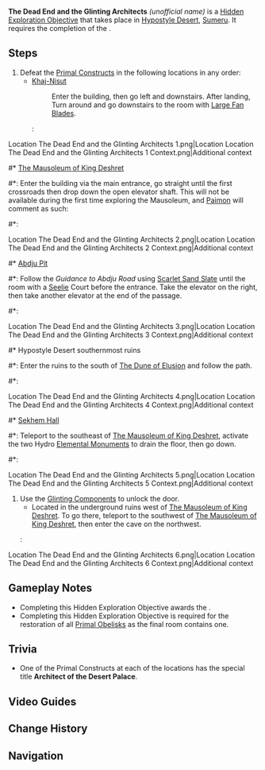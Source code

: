{{Stub|Improve the explanations on how to reach each of the constructs}}
{{Hidden Exploration Objectives Infobox
|image      = The Dead End and the Glinting Architects.png
|type       = Unordered
|req        = [[Dual Evidence]]
|region     = Sumeru
|area       = Hypostyle Desert
|loc        = [[Hypostyle Desert]]
|characters = 
}}
'''The Dead End and the Glinting Architects''' ''(unofficial name)'' is a [[Hidden Exploration Objective]] that takes place in [[Hypostyle Desert]], [[Sumeru]]. It requires the completion of the {{Quest|Dual Evidence}}.

==Steps==
# Defeat the [[Primal Construct]]s in the following locations in any order:
#* [[Khaj-Nisut]] {{Enemy List|Primal Construct: Repulsor;Primal Construct: Reshaper;Primal Construct: Prospector}}
#*: Enter the building, then go left and downstairs. After landing, Turn around and go downstairs to the room with [[Large Fan Blades]].
#*: <gallery>
Location The Dead End and the Glinting Architects 1.png|Location
Location The Dead End and the Glinting Architects 1 Context.png|Additional context
</gallery>
#* [[The Mausoleum of King Deshret]] {{Enemy List|Primal Construct: Prospector*2}}
#*: Enter the building via the main entrance, go straight until the first crossroads then drop down the open elevator shaft. This will not be available during the first time exploring the Mausoleum, and [[Paimon]] will comment as such:<br>{{Dialogue Start|left-line=1|'''Paimon:''' Hmm, did Paimon recall wrongly? This path wasn't here when we came before...<br>'''Paimon:''' Let's go find out!}}
#*: <gallery>
Location The Dead End and the Glinting Architects 2.png|Location
Location The Dead End and the Glinting Architects 2 Context.png|Additional context
</gallery>
#* [[Abdju Pit]] {{Enemy List|Primal Construct: Repulsor;Primal Construct: Reshaper}}
#*: Follow the ''Guidance to Abdju Road'' using [[Scarlet Sand Slate]] until the room with a [[Seelie]] Court before the entrance. Take the elevator on the right, then take another elevator at the end of the passage.
#*: <gallery>
Location The Dead End and the Glinting Architects 3.png|Location
Location The Dead End and the Glinting Architects 3 Context.png|Additional context
</gallery>
#* Hypostyle Desert southernmost ruins {{Enemy List|Primal Construct: Reshaper;Primal Construct: Prospector*2}}
#*: Enter the ruins to the south of [[The Dune of Elusion]] and follow the path.
#*: <gallery>
Location The Dead End and the Glinting Architects 4.png|Location
Location The Dead End and the Glinting Architects 4 Context.png|Additional context
</gallery>
#* [[Sekhem Hall]] {{Enemy List|Primal Construct: Repulsor;Primal Construct: Reshaper}}
#*: Teleport to the southeast of [[The Mausoleum of King Deshret]], activate the two Hydro [[Elemental Monument]]s to drain the floor, then go down.
#*: <gallery>
Location The Dead End and the Glinting Architects 5.png|Location
Location The Dead End and the Glinting Architects 5 Context.png|Additional context
</gallery>
# Use the [[Glinting Component]]s to unlock the door.
#* Located in the underground ruins west of [[The Mausoleum of King Deshret]]. To go there, teleport to the southwest of [[The Mausoleum of King Deshret]], then enter the cave on the northwest.
#: <gallery>
Location The Dead End and the Glinting Architects 6.png|Location
Location The Dead End and the Glinting Architects 6 Context.png|Additional context
</gallery>

==Gameplay Notes==
* Completing this Hidden Exploration Objective awards the {{Achievement|The End of the Corridor}}.
* Completing this Hidden Exploration Objective is required for the restoration of all [[Primal Obelisk]]s as the final room contains one.

==Trivia==
* One of the Primal Constructs at each of the locations has the special title '''Architect of the Desert Palace'''.

==Video Guides==
{{EVT
|video1   = https://youtu.be/_oot6fhMOE4
|caption1 = Glinting Component (5 Total): All Locations & Unlock Secret Chamber
}}

==Change History==
{{Change History|3.1}}

==Navigation==
{{Hidden Exploration Objective Navbox|Unordered}}